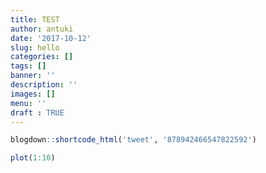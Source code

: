 ```yaml
---
title: TEST
author: antuki
date: '2017-10-12'
slug: hello
categories: []
tags: []
banner: ''
description: ''
images: []
menu: ''
draft : TRUE
---
```




<!--more-->

```r
blogdown::shortcode_html('tweet', '878942466547822592')
```

```r
plot(1:10)
```
